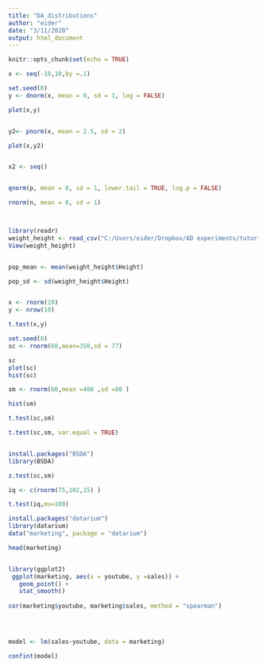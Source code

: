 ```yaml
---
title: "DA_distributions"
author: "eider"
date: "3/11/2020"
output: html_document
---
```


```r
knitr::opts_chunk$set(echo = TRUE)
```


```r

x <- seq(-10,10,by =.1)

set.seed(0)
y <- dnorm(x, mean = 0, sd = 1, log = FALSE)

plot(x,y)


y2<- pnorm(x, mean = 2.5, sd = 2)

plot(x,y2)


x2 <- seq()


qnorm(p, mean = 0, sd = 1, lower.tail = TRUE, log.p = FALSE)

rnorm(n, mean = 0, sd = 1)




```




```r

library(readr)
weight_height <- read_csv("C:/Users/eider/Dropbox/AD experiments/tutorials/DataCamp/Mixure models in R/weight-height.csv")
View(weight_height)


pop_mean <- mean(weight_height$Height)

pop_sd <- sd(weight_height$Height)



```


```r
x <- rnorm(10)
y <- nrow(10)

t.test(x,y)

```



```r

set.seed(0)
sc <- rnorm(60,mean=350,sd = 77)

sc
plot(sc)
hist(sc)

sm <- rnorm(60,mean =400 ,sd =80 )

hist(sm)

t.test(sc,sm)

t.test(sc,sm, var.equal = TRUE)


install.packages("BSDA")
library(BSDA)

z.test(sc,sm)


```




```r
iq <- c(rnorm(75,102,15) )

t.test(iq,mu=100)

```





```r

install.packages("datarium")
library(datarium)
data("marketing", package = "datarium")

head(marketing)


library(ggplot2)
 ggplot(marketing, aes(x = youtube, y =sales)) +
   geom_point() +
   stat_smooth()
 
cor(marketing$youtube, marketing$sales, method = "spearman")


 

model <- lm(sales~youtube, data = marketing)

confint(model)


```


